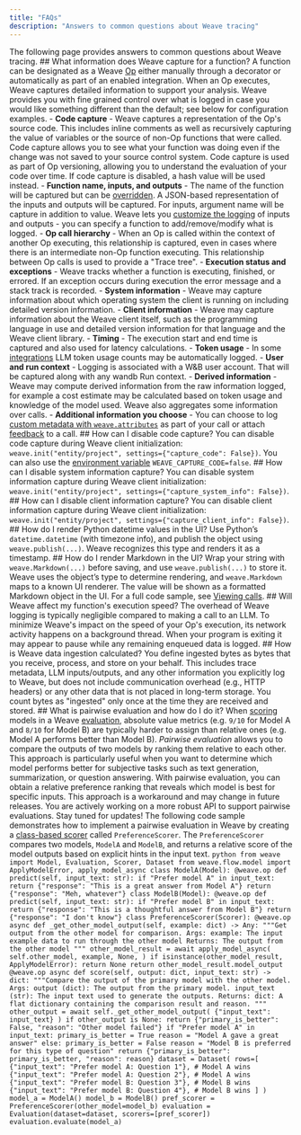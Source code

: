 ```yaml
---
title: "FAQs"
description: "Answers to common questions about Weave tracing"
---
```

The following page provides answers to common questions about Weave tracing. ## What information does Weave capture for a function? A function can be designated as a Weave [Op](/guides/tracking/ops) either manually through a decorator or automatically as part of an enabled integration. When an Op executes, Weave captures detailed information to support your analysis. Weave provides you with fine grained control over what is logged in case you would like something different than the default; see below for configuration examples. - **Code capture** - Weave captures a representation of the Op's source code. This includes inline comments as well as recursively capturing the value of variables or the source of non-Op functions that were called. Code capture allows you to see what your function was doing even if the change was not saved to your source control system. Code capture is used as part of Op versioning, allowing you to understand the evaluation of your code over time. If code capture is disabled, a hash value will be used instead. - **Function name, inputs, and outputs** - The name of the function will be captured but can be [overridden](/guides/tracking/tracing/#call-display-name). A JSON-based representation of the inputs and outputs will be captured. For inputs, argument name will be capture in addition to value. Weave lets you [customize the logging](/guides/tracking/ops#customize-logged-inputs-and-outputs) of inputs and outputs - you can specify a function to add/remove/modify what is logged. - **Op call hierarchy** - When an Op is called within the context of another Op executing, this relationship is captured, even in cases where there is an intermediate non-Op function executing. This relationship between Op calls is used to provide a "Trace tree". - **Execution status and exceptions** - Weave tracks whether a function is executing, finished, or errored. If an exception occurs during execution the error message and a stack track is recorded. - **System information** - Weave may capture information about which operating system the client is running on including detailed version information. - **Client information** - Weave may capture information about the Weave client itself, such as the programming language in use and detailed version information for that language and the Weave client library. - **Timing** - The execution start and end time is captured and also used for latency calculations. - **Token usage** - In some [integrations](/guides/integrations/) LLM token usage counts may be automatically logged. - **User and run context** - Logging is associated with a W&B user account. That will be captured along with any wandb Run context. - **Derived information** - Weave may compute derived information from the raw information logged, for example a cost estimate may be calculated based on token usage and knowledge of the model used. Weave also aggregates some information over calls. - **Additional information you choose** - You can choose to log [custom metadata with `weave.attributes`](/guides/core-types/models#track-production-calls) as part of your call or attach [feedback](/guides/tracking/feedback#add-feedback-to-a-call) to a call. ## How can I disable code capture? You can disable code capture during Weave client initialization: `weave.init("entity/project", settings={"capture_code": False})`. You can also use the [environment variable](/guides/core-types/env-vars) `WEAVE_CAPTURE_CODE=false`. ## How can I disable system information capture? You can disable system information capture during Weave client initialization: `weave.init("entity/project", settings={"capture_system_info": False})`. ## How can I disable client information capture? You can disable client information capture during Weave client initialization: `weave.init("entity/project", settings={"capture_client_info": False})`. ## How do I render Python datetime values in the UI? Use Python’s `datetime.datetime` (with timezone info), and publish the object using `weave.publish(...)`. Weave recognizes this type and renders it as a timestamp. ## How do I render Markdown in the UI? Wrap your string with `weave.Markdown(...)` before saving, and use `weave.publish(...)` to store it. Weave uses the object’s type to determine rendering, and `weave.Markdown` maps to a known UI renderer. The value will be shown as a formatted Markdown object in the UI. For a full code sample, see [Viewing calls](./tracing.mdx#viewing-calls). ## Will Weave affect my function's execution speed? The overhead of Weave logging is typically negligible compared to making a call to an LLM. To minimize Weave's impact on the speed of your Op's execution, its network activity happens on a background thread. When your program is exiting it may appear to pause while any remaining enqueued data is logged. ## How is Weave data ingestion calculated? You define ingested bytes as bytes that you receive, process, and store on your behalf. This includes trace metadata, LLM inputs/outputs, and any other information you explicitly log to Weave, but does not include communication overhead (e.g., HTTP headers) or any other data that is not placed in long-term storage. You count bytes as "ingested" only once at the time they are received and stored. ## What is pairwise evaluation and how do I do it? When [scoring](/guides/evaluation/scorers) models in a Weave [evaluation](/guides/core-types/evaluations), absolute value metrics (e.g. `9/10` for Model A and `8/10` for Model B) are typically harder to assign than relative ones (e.g. Model A performs better than Model B). _Pairwise evaluation_ allows you to compare the outputs of two models by ranking them relative to each other. This approach is particularly useful when you want to determine which model performs better for subjective tasks such as text generation, summarization, or question answering. With pairwise evaluation, you can obtain a relative preference ranking that reveals which model is best for specific inputs. <Warning> This approach is a workaround and may change in future releases. You are actively working on a more robust API to support pairwise evaluations. Stay tuned for updates! </Warning> The following code sample demonstrates how to implement a pairwise evaluation in Weave by creating a [class-based scorer](/guides/evaluation/scorers#class-based-scorers) called `PreferenceScorer`. The `PreferenceScorer` compares two models, `ModelA` and `ModelB`, and returns a relative score of the model outputs based on explicit hints in the input text. ```python from weave import Model, Evaluation, Scorer, Dataset from weave.flow.model import ApplyModelError, apply_model_async class ModelA(Model): @weave.op def predict(self, input_text: str): if "Prefer model A" in input_text: return {"response": "This is a great answer from Model A"} return {"response": "Meh, whatever"} class ModelB(Model): @weave.op def predict(self, input_text: str): if "Prefer model B" in input_text: return {"response": "This is a thoughtful answer from Model B"} return {"response": "I don't know"} class PreferenceScorer(Scorer): @weave.op async def _get_other_model_output(self, example: dict) -> Any: """Get output from the other model for comparison. Args: example: The input example data to run through the other model Returns: The output from the other model """ other_model_result = await apply_model_async( self.other_model, example, None, ) if isinstance(other_model_result, ApplyModelError): return None return other_model_result.model_output @weave.op async def score(self, output: dict, input_text: str) -> dict: """Compare the output of the primary model with the other model. Args: output (dict): The output from the primary model. input_text (str): The input text used to generate the outputs. Returns: dict: A flat dictionary containing the comparison result and reason. """ other_output = await self._get_other_model_output( {"input_text": input_text} ) if other_output is None: return {"primary_is_better": False, "reason": "Other model failed"} if "Prefer model A" in input_text: primary_is_better = True reason = "Model A gave a great answer" else: primary_is_better = False reason = "Model B is preferred for this type of question" return {"primary_is_better": primary_is_better, "reason": reason} dataset = Dataset( rows=[ {"input_text": "Prefer model A: Question 1"}, # Model A wins {"input_text": "Prefer model A: Question 2"}, # Model A wins {"input_text": "Prefer model B: Question 3"}, # Model B wins {"input_text": "Prefer model B: Question 4"}, # Model B wins ] ) model_a = ModelA() model_b = ModelB() pref_scorer = PreferenceScorer(other_model=model_b) evaluation = Evaluation(dataset=dataset, scorers=[pref_scorer]) evaluation.evaluate(model_a) ```